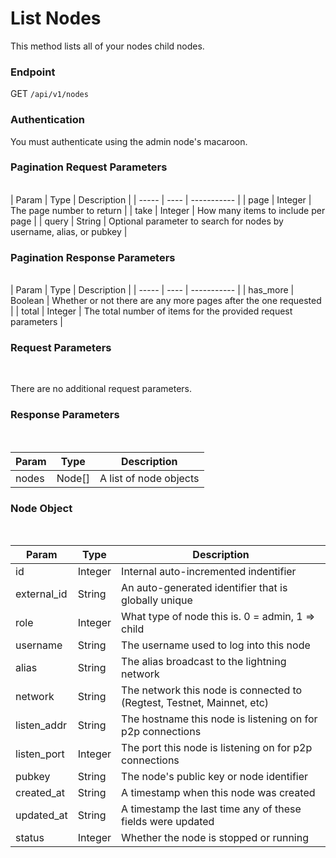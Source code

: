 # List Nodes

This method lists all of your nodes child nodes.

### Endpoint

GET `/api/v1/nodes`

### Authentication

You must authenticate using the admin node's macaroon.

### Pagination Request Parameters
<br/>
| Param | Type | Description |
| ----- | ---- | ----------- |
| page  | Integer | The page number to return |
| take  | Integer | How many items to include per page |
| query | String  | Optional parameter to search for nodes by username, alias, or pubkey |

### Pagination Response Parameters
<br/>
| Param | Type | Description |
| ----- | ---- | ----------- |
| has_more | Boolean | Whether or not there are any more pages after the one requested |
| total | Integer | The total number of items for the provided request parameters |

### Request Parameters

<br/>

There are no additional request parameters.

### Response Parameters

<br />

| Param | Type | Description |
| ----- | ---- | ----------- |
| nodes | Node[] | A list of node objects |


### Node Object
<br />

| Param | Type | Description |
| ----- | ---- | ----------- |
| id | Integer | Internal auto-incremented indentifier |
| external_id | String | An auto-generated identifier that is globally unique |
| role | Integer | What type of node this is. 0 = admin, 1 => child |
| username | String | The username used to log into this node |
| alias | String | The alias broadcast to the lightning network |
| network | String | The network this node is connected to (Regtest, Testnet, Mainnet, etc) |
| listen_addr | String | The hostname this node is listening on for p2p connections |
| listen_port | Integer | The port this node is listening on for p2p connections |
| pubkey | String | The node's public key or node identifier |
| created_at | String | A timestamp when this node was created |
| updated_at | String | A timestamp the last time any of these fields were updated |
| status | Integer | Whether the node is stopped or running |

